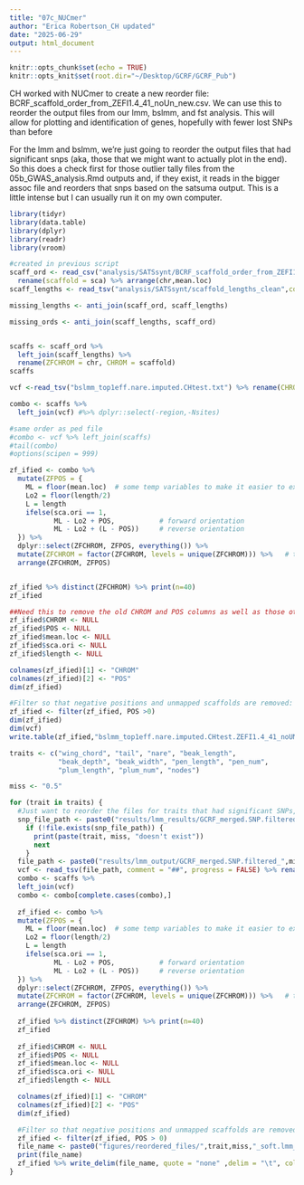 ```yaml
---
title: "07c_NUCmer"
author: "Erica Robertson_CH updated"
date: "2025-06-29"
output: html_document
---
```


```r
knitr::opts_chunk$set(echo = TRUE)
knitr::opts_knit$set(root.dir="~/Desktop/GCRF/GCRF_Pub")
```

CH worked with NUCmer to create a new reorder file: BCRF_scaffold_order_from_ZEFI1.4_41_noUn_new.csv. We can use this to reorder the output files from our lmm, bslmm, and fst analysis. This will allow for plotting and identification of genes, hopefully with fewer lost SNPs than before

For the lmm and bslmm, we're just going to reorder the output files that had significant snps (aka, those that we might want to actually plot in the end). So this does a check first for those outlier tally files from the 05b_GWAS_analysis.Rmd outputs and, if they exist, it reads in the bigger assoc file and reorders that snps based on the satsuma output. This is a little intense but I can usually run it on my own computer.

```r
library(tidyr)
library(data.table)
library(dplyr)
library(readr)
library(vroom)
```

```r
#created in previous script
scaff_ord <- read_csv("analysis/SATSsynt/BCRF_scaffold_order_from_ZEFI1.4_41_noUn_new.csv") %>%
  rename(scaffold = sca) %>% arrange(chr,mean.loc)
scaff_lengths <- read_tsv("analysis/SATSsynt/scaffold_lengths_clean",col_names =F) %>% rename(scaffold=X1,length=X2)

missing_lengths <- anti_join(scaff_ord, scaff_lengths) 

missing_ords <- anti_join(scaff_lengths, scaff_ord)


scaffs <- scaff_ord %>%
  left_join(scaff_lengths) %>%
  rename(ZFCHROM = chr, CHROM = scaffold)
scaffs

```
 
```r
vcf <-read_tsv("bslmm_top1eff.nare.imputed.CHtest.txt") %>% rename(CHROM=chr,POS=ps) %>% mutate(rs2=paste(CHROM,POS,sep="."))

combo <- scaffs %>%
  left_join(vcf) #%>% dplyr::select(-region,-Nsites)

#same order as ped file
#combo <- vcf %>% left_join(scaffs) 
#tail(combo)
#options(scipen = 999)

zf_ified <- combo %>%
  mutate(ZFPOS = {
    ML = floor(mean.loc)  # some temp variables to make it easier to express
    Lo2 = floor(length/2)
    L = length
    ifelse(sca.ori == 1,
           ML - Lo2 + POS,           # forward orientation
           ML - Lo2 + (L - POS))     # reverse orientation
  }) %>%
  dplyr::select(ZFCHROM, ZFPOS, everything()) %>%
  mutate(ZFCHROM = factor(ZFCHROM, levels = unique(ZFCHROM))) %>%   # this is to get them to sort correctly
  arrange(ZFCHROM, ZFPOS)


zf_ified %>% distinct(ZFCHROM) %>% print(n=40)
zf_ified

##Need this to remove the old CHROM and POS columns as well as those other columns, rename the ZFCHROM and ZFPOS to CHROM and POS and filter POS < 0.  I like that you have the "rs" field here (still have remnant of the chrom.pos from original genome)
zf_ified$CHROM <- NULL
zf_ified$POS <- NULL
zf_ified$mean.loc <- NULL
zf_ified$sca.ori <- NULL
zf_ified$length <- NULL

colnames(zf_ified)[1] <- "CHROM"
colnames(zf_ified)[2] <- "POS"
dim(zf_ified)

#Filter so that negative positions and unmapped scaffolds are removed:
zf_ified <- filter(zf_ified, POS >0)
dim(zf_ified)
dim(vcf)
write.table(zf_ified,"bslmm_top1eff.nare.imputed.CHtest.ZEFI1.4_41_noUN.gr0.txt",row.names=F,quote=F,sep="\t") 
```

```r
traits <- c("wing_chord", "tail", "nare", "beak_length", 
            "beak_depth", "beak_width", "pen_length", "pen_num", 
            "plum_length", "plum_num", "nodes")

miss <- "0.5"

for (trait in traits) {
  #Just want to reorder the files for traits that had significant SNPs, this saves space ass all the reordered files are large
  snp_file_path <- paste0("results/lmm_results/GCRF_merged.SNP.filtered_",miss,"_",trait,"_soft_lmm.outlier_tally.csv")
    if (!file.exists(snp_file_path)) {
      print(paste(trait, miss, "doesn't exist"))
      next
    }
  file_path <- paste0("results/lmm_output/GCRF_merged.SNP.filtered_",miss,"miss_",trait,"_soft_lmm.assoc.txt")
  vcf <- read_tsv(file_path, comment = "##", progress = FALSE) %>% rename(CHROM=chr, POS=ps)
  combo <- scaffs %>%
  left_join(vcf)
  combo <- combo[complete.cases(combo),]
  
  zf_ified <- combo %>%
  mutate(ZFPOS = {
    ML = floor(mean.loc)  # some temp variables to make it easier to express
    Lo2 = floor(length/2)
    L = length
    ifelse(sca.ori == 1,
           ML - Lo2 + POS,           # forward orientation
           ML - Lo2 + (L - POS))     # reverse orientation
  }) %>%
  dplyr::select(ZFCHROM, ZFPOS, everything()) %>%
  mutate(ZFCHROM = factor(ZFCHROM, levels = unique(ZFCHROM))) %>%   # this is to get them to sort correctly
  arrange(ZFCHROM, ZFPOS)
  
  zf_ified %>% distinct(ZFCHROM) %>% print(n=40)
  zf_ified
  
  zf_ified$CHROM <- NULL
  zf_ified$POS <- NULL
  zf_ified$mean.loc <- NULL
  zf_ified$sca.ori <- NULL
  zf_ified$length <- NULL

  colnames(zf_ified)[1] <- "CHROM"
  colnames(zf_ified)[2] <- "POS"
  dim(zf_ified)

  #Filter so that negative positions and unmapped scaffolds are removed:
  zf_ified <- filter(zf_ified, POS > 0)
  file_name <- paste0("figures/reordered_files/",trait,miss,"_soft.lmm_ZFchr_assoc_new_ZEFI1.4_41_noUN.txt")
  print(file_name)
  zf_ified %>% write_delim(file_name, quote = "none" ,delim = "\t", col_names = T)
}
```

